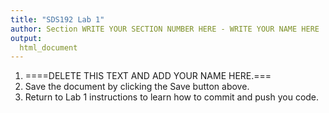 ```yaml
---
title: "SDS192 Lab 1"
author: Section WRITE YOUR SECTION NUMBER HERE - WRITE YOUR NAME HERE
output:
  html_document
---
```


1. ====DELETE THIS TEXT AND ADD YOUR NAME HERE.===
2. Save the document by clicking the Save button above. 
3. Return to Lab 1 instructions to learn how to commit and push you code.
